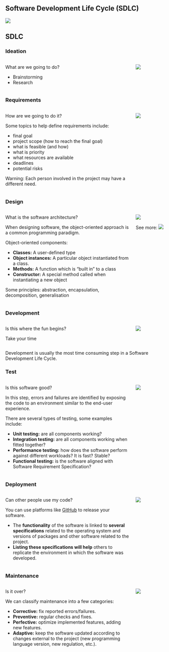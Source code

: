 ## Software Development Life Cycle (SDLC)

![](./assets/img/sdlc/software-lifecicle.jpg)

## SDLC {.smaller}

::: {.panel-tabset}

### Ideation

:::: {.columns}
::::: {.column width="80%"}
:::::: {.subhead}
What are we going to do?
::::::

- Brainstorming
- Research
:::::

::::: {.column width="20%"}
![](./assets/img/sdlc/ideation.jpg)
:::::
::::

### Requirements

:::: {.columns}
::::: {.column width="80%"}
:::::: {.subhead}
How are we going to do it?
::::::

Some topics to help define requirements include:

- final goal
- project scope (how to reach the final goal)
- what is feasible (and how)
- what is priority
- what resources are available
- deadlines
- potential risks

:::::: {.warning}
Warning: Each person involved in the project may have a different need.
::::::
:::::

::::: {.column width="20%"}
![](./assets/img/sdlc/requirements.png)
:::::
::::

### Design

:::: {.columns}
::::: {.column width="80%"}
:::::: {.subhead}
What is the software architecture?
::::::

When designing software, the object-oriented approach is a common programming paradigm.

Object-oriented components:

- **Classes:** A user-defined type
- **Object instances:** A particular object instantiated from a class.
- **Methods:** A function which is “built in” to a class
- **Constructor:** A special method called when instantiating a new object

Some principles: abstraction, encapsulation, decomposition, generalisation

::::
::::: {.column width="20%"}
![](./assets/img/sdlc/design.png)

See more:
[![](./assets/img/sdlc/uml.png)](https://www.visual-paradigm.com/guide/uml-unified-modeling-language/uml-class-diagram-tutorial/)
:::::
::::

### Development

:::: {.columns}
::::: {.column width="80%"}
:::::: {.subhead}
Is this where the fun begins?
::::::

:::::: {.highlight}
Take your time
::::::
:::::

::::: {.column width="20%"}
![](./assets/img/sdlc/dev.png)
:::::
::::

Development is usually the most time consuming step in a Software Development Life Cycle.

### Test

:::: {.columns}
::::: {.column width="80%"}
:::::: {.subhead}
Is this software good?
::::::

In this step, errors and failures are identified by exposing the code to an environment similar to the end-user experience.

There are several types of testing, some examples include:

- **Unit testing:** are all components working?
- **Integration testing:** are all components working when fitted together?
- **Performance testing:** how does the software perform against different workloads? It is fast? Stable?
- **Functional testing:** is the software aligned with Software Requirement Specification?
:::::

::::: {.column width="20%"}
![](./assets/img/sdlc/test.png)
:::::
::::

### Deployment

:::: {.columns}
::::: {.column width="80%"}
:::::: {.subhead}
Can other people use my code?
::::::

You can use platforms like [GitHub](https://github.com/) to release your software.

- The **functionality** of the software is linked to **several specifications** related to the operating system and versions of packages and other software related to the project.
- **Listing these specifications will help** others to replicate the environment in which the software was developed.
:::::

::::: {.column width="20%"}
![](./assets/img/sdlc/deployment.png)
:::::
::::

### Maintenance

:::: {.columns}
::::: {.column width="80%"}
:::::: {.subhead}
Is it over?
::::::

We can classify maintenance into a few categories:

- **Corrective:** fix reported errors/failures.
- **Preventive:** regular checks and fixes.
- **Perfective:** optimize implemented features, adding new features.
- **Adaptive:** keep the software updated according to changes external to the project (new programming language version, new regulation, etc.).
:::::
::::: {.column width="20%"}
![](./assets/img/sdlc/maintenance.png)
:::::
::::
:::
